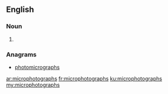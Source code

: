==English==

===Noun===
{{head|en|plural}}

# {{plural of|microphotograph|lang=en|nocat=1}}

===Anagrams===
* [[photomicrographs#English|photomicrographs]]

[[ar:microphotographs]]
[[fr:microphotographs]]
[[ku:microphotographs]]
[[my:microphotographs]]